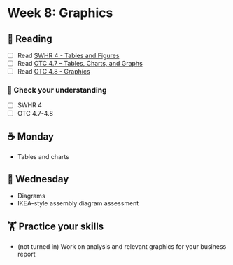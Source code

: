 
# Week 8: Graphics

## 📖 Reading

- [ ] Read [SWHR 4 - Tables and Figures](https://ehsanx.github.io/Scientific-Writing-for-Health-Research/tables-and-figures.html)
- [ ] Read [OTC 4.7 – Tables, Charts, and Graphs](https://alg.manifoldapp.org/read/open-technical-communication/section/b1ca4069-52c9-49bb-9e47-510858d4e6f3)
- [ ] Read [OTC 4.8 - Graphics](https://alg.manifoldapp.org/read/open-technical-communication/section/d03f3bce-d354-4976-b0cd-63a1476416c2)

### 🎯 Check your understanding

- [ ] SWHR 4
- [ ] OTC 4.7-4.8

## ☕ Monday

- Tables and charts

## 🐪 Wednesday

- Diagrams
- IKEA-style assembly diagram assessment

##  🏋️ Practice your skills

- (not turned in) Work on analysis and relevant graphics for your business report



